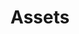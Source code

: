 ---
id: assets
title: Assets
description: Handling assets in Docusaurus Markdown
sidebar_label: assets
keywords:
  - docs
  - docusaurus

---